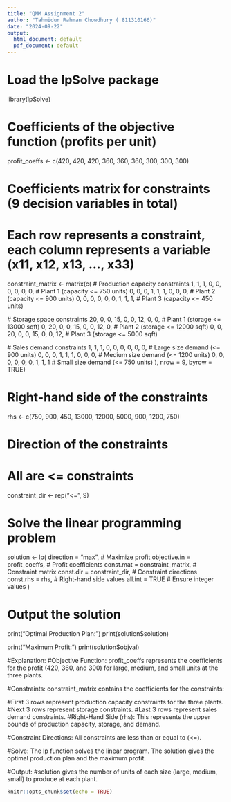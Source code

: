 ---
title: "QMM Assignment 2"
author: "Tahmidur Rahman Chowdhury ( 811310166)"
date: "2024-09-22"
output:
  html_document: default
  pdf_document: default
---
# Load the lpSolve package
library(lpSolve)

# Coefficients of the objective function (profits per unit)
profit_coeffs <- c(420, 420, 420, 360, 360, 360, 300, 300, 300)

# Coefficients matrix for constraints (9 decision variables in total)
# Each row represents a constraint, each column represents a variable (x11, x12, x13, ..., x33)
constraint_matrix <- matrix(c(
  # Production capacity constraints
  1, 1, 1, 0, 0, 0, 0, 0, 0,    # Plant 1 (capacity <= 750 units)
  0, 0, 0, 1, 1, 1, 0, 0, 0,    # Plant 2 (capacity <= 900 units)
  0, 0, 0, 0, 0, 0, 1, 1, 1,    # Plant 3 (capacity <= 450 units)
  
  # Storage space constraints
  20, 0, 0, 15, 0, 0, 12, 0, 0, # Plant 1 (storage <= 13000 sqft)
  0, 20, 0, 0, 15, 0, 0, 12, 0, # Plant 2 (storage <= 12000 sqft)
  0, 0, 20, 0, 0, 15, 0, 0, 12, # Plant 3 (storage <= 5000 sqft)
  
  # Sales demand constraints
  1, 1, 1, 0, 0, 0, 0, 0, 0,    # Large size demand (<= 900 units)
  0, 0, 0, 1, 1, 1, 0, 0, 0,    # Medium size demand (<= 1200 units)
  0, 0, 0, 0, 0, 0, 1, 1, 1     # Small size demand (<= 750 units)
), nrow = 9, byrow = TRUE)

# Right-hand side of the constraints
rhs <- c(750, 900, 450, 13000, 12000, 5000, 900, 1200, 750)

# Direction of the constraints
# All are <= constraints
constraint_dir <- rep("<=", 9)

# Solve the linear programming problem
solution <- lp(
  direction = "max",               # Maximize profit
  objective.in = profit_coeffs,    # Profit coefficients
  const.mat = constraint_matrix,   # Constraint matrix
  const.dir = constraint_dir,      # Constraint directions
  const.rhs = rhs,                 # Right-hand side values
  all.int = TRUE                   # Ensure integer values
)

# Output the solution
print("Optimal Production Plan:")
print(solution$solution)

print("Maximum Profit:")
print(solution$objval)

#Explanation:
#Objective Function: profit_coeffs represents the coefficients for the profit (420, 360, and 300) for large, medium, and small units at the three plants.

#Constraints: constraint_matrix contains the coefficients for the constraints:

#First 3 rows represent production capacity constraints for the three plants.
#Next 3 rows represent storage constraints.
#Last 3 rows represent sales demand constraints.
#Right-Hand Side (rhs): This represents the upper bounds of production capacity, storage, and demand.

#Constraint Directions: All constraints are less than or equal to (<=).

#Solve: The lp function solves the linear program. The solution gives the optimal production plan and the maximum profit.

#Output:
#solution gives the number of units of each size (large, medium, small) to produce at each plant.



```{r setup, include=FALSE}
knitr::opts_chunk$set(echo = TRUE)
```


